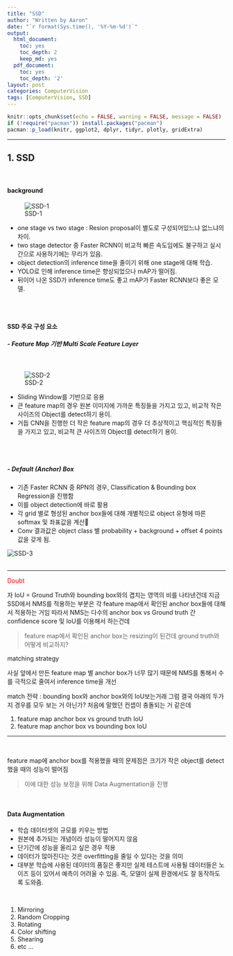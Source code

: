 ```yaml
---
title: "SSD"
author: "Written by Aaron"
date: "`r format(Sys.time(), '%Y-%m-%d')`"
output:
  html_document:
    toc: yes
    toc_depth: 2
    keep_md: yes
  pdf_document:
    toc: yes
    toc_depth: '2'
layout: post
categories: ComputerVision
tags: [ComputerVision, SSD]
---
```


```r
knitr::opts_chunk$set(echo = FALSE, warning = FALSE, message = FALSE)
if (!require("pacman")) install.packages("pacman")
pacman::p_load(knitr, ggplot2, dplyr, tidyr, plotly, gridExtra)
```


---

## 1. SSD

<br>

#### background

![SSD-1](/assets/images/CV/SSD-1.png)

- one stage vs two stage : Resion proposal이 별도로 구성되어있느냐 없느냐의 차이.
- two stage detector 중 Faster RCNN이 비교적 빠른 속도임에도 불구하고 실시간으로 사용하기에는 무리가 있음.
- object detection의 inference time을 줄이기 위해 one stage에 대해 학습.
- YOLO로 인해 inference time은 향상되었으나 mAP가 떨어짐.
- 뒤이어 나온 SSD가 inference time도 좋고 mAP가 Faster RCNN보다 좋은 모델.

<br><br>

#### SSD 주요 구성 요소

##### - **Feature Map 기반 Multi Scale Feature Layer**

<br>

![SSD-2](/assets/images/CV/SSD-2.png)

- Sliding Window를 기반으로 응용
- 큰 feature map의 경우 원본 이미지에 가까운 특징들을 가지고 있고, 비교적 작은 사이즈의 Object를 detect하기 용이.
- 거듭 CNN을 진행한 더 작은 feature map의 경우 더 추상적이고 핵심적인 특징들을 가지고 있고, 비교적 큰 사이즈의 Object를 detect하기 용이.

<br><br>

##### - **Default (Anchor) Box**

- 기존 Faster RCNN 중 RPN의 경우, Classification & Bounding box Regression을 진행함
- 이를 object detection에 바로 활용
- 각 grid 별로 형성된 anchor box들에 대해 개별적으로 object 유형에 따른 softmax 및 좌표값을 계산
- Conv 결과값은 object class 별 probability + background + offset 4 points 값을 갖게 됨.

![SSD-3](/assets/images/CV/SSD-3.png)
<br><br>

---

<span style="color:red"> Doubt </span>

자 IoU = Ground Truth와 bounding box와의 겹치는 영역의 비를 나타낸건데
지금 SSD에서 NMS를 적용하는 부분은 각 feature map에서 확인된 anchor box들에 대해서 적용하는 거임
따라서 NMS는 다수의 anchor box vs Ground truth 간 confidence score 및 IoU를 이용해서 하는건데

 > feature map에서 확인된 anchor box는 resizing이 된건데  ground truth와 어떻게 비교하지?

matching strategy

사실 앞에서 만든 feature map 별 anchor box가 너무 많기 때문에 NMS를 통해서 수를 극적으로 줄여서 inference time을 개선

match 전략 : bounding box와 anchor box와의 IoU보는거래
그럼 결국 아래의 두가지 경우를 모두 보는 거 아닌가? 처음에 말했던 컨셉이 충돌되는 거 같은데

1. feature map anchor box vs ground truth IoU
2. feature map anchor box vs bounding box IoU

---

<br>

feature map에 anchor box를 적용했을 때의 문제점은 크기가 작은 object를 detect했을 때의 성능이 떨어짐

> 이에 대한 성능 보정을 위해 Data Augmentation을 진행

<br>

#### Data Augmentation

- 학습 데이터셋의 규모를 키우는 방법
- 원본에 추가되는 개념이라 성능이 떨어지지 않음
- 단기간에 성능을 올리고 싶은 경우 적용
- 데이터가 많아진다는 것은 overfitting을 줄일 수 있다는 것을 의미
- 대부분 학습에 사용된 데이터의 품질은 좋지만 실제 테스트에 사용될 데이터들은 노이즈 등이 있어서 예측이 어려울 수 있음. 즉, 모델이 실제 환경에서도 잘 동작하도록 도와줌.

<br>

1. Mirroring
2. Random Cropping
3. Rotating
4. Color shifting
5. Shearing
6. etc ...





